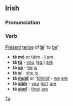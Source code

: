 ==Irish==
===Pronunciation===
{{IPA|[t&#593;&#720;]}}

===Verb===
[[Present]] [[tense]] of '''[[bí]]''' 'to [[be]]'
*'''tá [[mé]]''' or [[táim]] - [[I]] [[am]]
*'''tá [[tú]]''' - [[you]] ([[singular|sg.]]) [[are]]
*'''tá [[sé]]''' - [[he]] [[is]]
*'''tá [[sí#Irish|sí]]''' - [[she]] [[is]]
*'''tá [[muid]]''' or '''[[táimid]]'' - [[we]] [[are]]
*'''tá [[sibh]]''' - [[you]] ([[plural|pl.]]) [[are]]
*'''tá [[siad]]''' - [[they]] [[are]]

[[Category:Irish language|Ta]]